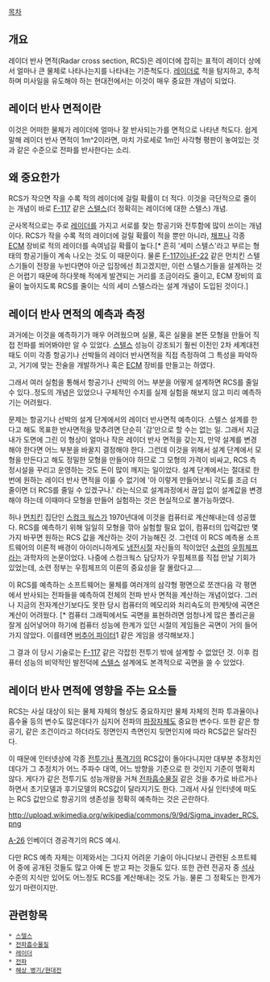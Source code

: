 [[목차]]

== 개요 ==
레이더 반사 면적(Radar cross section, RCS)은 레이더에 잡히는 표적이 레이더 상에서 얼마나 큰 물체로 나타나는지를 나타내는 기준척도다. [[레이더]]로 적을 탐지하고, 추적하며 미사일을 유도해야 하는 현대전에서는 이것이 매우 중요한 개념이 되었다. 

== 레이더 반사 면적이란 ==

이것은 어떠한 물체가 레이더에 얼마나 잘 반사되는가를 면적으로 나타낸 척도다. 쉽게 말해 레이더 반사 면적이 1m^2이라면, 마치 가로세로 1m인 사각형 평판이 놓여있는 것과 같은 수준으로 전파를 반사한다는 소리.

== 왜 중요한가 ==

RCS가 작으면 작을 수록 적의 레이더에 걸릴 확률이 더 적다. 이것을 극단적으로 줄이는 개념이 바로 [[F-117]] 같은 [[스텔스]](더 정확히는 레이더에 대한 스텔스) 개념.

군사목적으로는 주로 [[레이더]]를 가지고 서로를 찾는 항공기와 전투함에 많이 쓰이는 개념이다. RCS가 작을 수록 적의 레이더에 걸릴 확률이 적을 뿐만 아니라, [[채프]]나 각종 [[ECM]] 장비로 적의 레이더를 속여넘길 확률이 높다.[* 흔히 '세미 스텔스'라고 부르는 형태의 항공기들이 계속 나오는 것도 이 때문이다. 물론 [[F-117]]이나[[F-22]] 같은 먼치킨 스텔스기들이 전장을 누빈다면야 아군 입장에선 최고겠지만, 이런 스텔스기들을 설계하는 것은 어렵기 때문에 하다못해 적에게 발견되는 거리를 조금이라도 줄이고, ECM 장비의 효율이 높아지도록 RCS를 줄이는 식의 세미 스텔스라는 설계 개념이 도입된 것이다.]

== 레이더 반사 면적의 예측과 측정 ==

과거에는 이것을 예측하기가 매우 어려웠으며 실물, 혹은 실물을 본뜬 모형을 만들어 직접 전파를 쐬어봐야만 알 수 있었다. [[스텔스]] 성능이 강조되기 훨씬 이전인 2차 세계대전 때도 이미 각종 항공기나 선박들의 레이더 반사면적을 직접 측정하여 그 특성을 파악하고, 거기에 맞는 전술을 개발하거나 혹은 [[ECM]] 장비를 만들고는 하였다.

그래서 여러 실험을 통해서 항공기나 선박의 어느 부분을 어떻게 설계하면 RCS를 줄일 수 있다..정도의 개념은 있었으나 구체적인 수치를 실제 실험을 해보지 않고 미리 예측하기는 어려웠다. 

문제는 항공기나 선박의 설계 단계에서의 레이더 반사면적 예측이다. 스텔스 설계를 한다고 해도 목표한 반사면적을 맞추려면 단순히 '감'만으로 할 수는 없는 일. 그래서 지금 내가 도면에 그린 이 형상이 얼마나 작은 레이더 반사 면적을 갖는지, 만약 설계를 변경해야 한다면 어느 부분을 바꿀지 결정해야 한다. 그런데 이것을 위해서 설계 단계에서 모형을 만든다고 해도 정밀한 모형을 만들어야 하므로 그 모형의 가격이 비싸고, RCS 측정시설을 꾸리고 운영하는 것도 돈이 많이 깨지는 일이었다. 설계 단계에서는 절대로 한 번에 원하는 레이더 반사 면적을 이룰 수 없기에 '아 이렇게 만들어보니 각도를 조금 더 줄이면 더 RCS를 줄일 수 있겠구나.' 라는식으로 설계과정에서 끊임 없이 설계값을 변경해야 하는데 이때마다 모형을 만들어 실험하는 것은 현실적으로 불가능하였다.

허나 [[먼치킨]] 집단인 [[스컹크 웍스]]가 1970년대에 이것을 컴퓨터로 계산해내는데 성공했다. RCS를 예측하기 위해 일일히 모형을 깎아 실험할 필요 없이, 컴퓨터의 입력값만 몇 가지 바꾸면 원하는 RCS 값을 계산하는 것이 가능해진 것. 그런데 이 RCS 예측용 소프트웨어의 이론적 배경이 아이러니하게도 [[냉전]]시절 자신들의 적이었던 [[소련]]의 [[우핌체프]]라는 과학자의 논문이었다. 나중에 스컹크웍스 담당자가 우핌체프를 직접 만날 기회가 있었는데, 소련 정부는 우핌체프의 이론의 중요성을 잘 몰랐다고....

이 RCS를 예측하는 소프트웨어는 물체를 여러개의 삼각형 평면으로 쪼갠다음 각 평면에서 반사되는 전파들을 예측하여 전체의 전파 반사 면적을 계산하는 개념이었다. 그러나 지금의 전자계산기보다도 못한 당시 컴퓨터의 메모리와 처리속도의 한계탓에 곡면은 계산이 어려웠다. [* 컴퓨터 그래픽에서도 곡면을 표현하려면 엄청나게 많은 폴리곤을 잘게 심어넣어야 하기에 컴퓨터 성능에 한계가 있던 시절의 게임들은 곡면이 거의 들어가지 않았다. 이를테면 [[버추어 파이터]]1 같은 게임을 생각해보자.]

그 결과 이 당시 기술로는 [[F-117]] 같은 각잡힌 전투기 밖에 설계할 수 없었던 것. 이후 컴퓨터 성능의 비약적인 발전덕에 [[스텔스]] 설계에도 본격적으로 곡면을 쓸 수 있었다.

== 레이더 반사 면적에 영향을 주는 요소들 ==

RCS는 사실 대상이 되는 물체 자체의 형상도 중요하지만 물체 자체의 전파 투과율이나 흡수율 등의 변수도 많은데다가 심지어 전파의 [[파장]]자체도 중요한 변수다. 또한 같은 항공기, 같은 조건이라고 하더라도 정면인지 측면인지 뒷면인지에 따라 RCS값은 달라진다.

이 때문에 인터넷상에 각종 [[전투기]]나 [[폭격기]]의 RCS값이 돌아다니지만 대부분 추정치인데다가 그 추정치가 어느 주파수 대역, 어느 방향을 기준으로 한 것인지 기준이 명확치 않다. 게다가 같은 전투기도 성능개량을 거쳐 [[전파흡수물질]] 같은 것을 추가로 바르거나 하면서 초기모델과 후기모델의 RCS값이 달라지기도 한다. 그래서 사실 인터넷에 떠도는 RCS 값만으로 항공기의 생존성을 정확히 예측하는 것은 곤란하다.

http://upload.wikimedia.org/wikipedia/commons/9/9d/Sigma_invader_RCS.png

[[A-26]] 인베이더 경공격기의 RCS 예시.

다만 RCS 예측 자체는 이제와서는 그다지 어려운 기술이 아니다보니 관련된 소프트웨어 중에 공개된 것들도 많고 아예 돈 받고 파는 것들도 있다. 또한 관련 전공자 중 [[석사]] 수준의 지식만 있어도 어느정도 RCS를 계산해내는 것도 가능. 물론 그 정확도는 한계가 있기 마련이지만.

== 관련항목 ==

 * [[스텔스]]
 * [[전파흡수물질]]
 * [[레이더]]
 * [[전파]]
 * [[해상 병기/현대전]]

 
